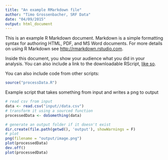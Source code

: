 ```yaml
---
title: "An example RMarkdown file"
author: "Timo Grossenbacher, SRF Data"
date: "04/09/2015"
output: html_document
---
```


This is an example R Markdown document. Markdown is a simple formatting syntax for authoring HTML, PDF, and MS Word documents. For more details on using R Markdown see <http://rmarkdown.rstudio.com>.

Inside this document, you show your audience what you did in your analysis. You can also include a link to the downloadable RScript, [like so](http://grssnbchr.github.io/reproducibility-workflow/rscript.zip).

You can also include code from other scripts:

```r
source("processData.R")
```

Example script that takes something from input and writes a png to output
```r
# read csv from input
data <- read.csv("input//data.csv")
# transform it using a sourced function
processedData <- doSomething(data)

# generate an output folder if it doesn't exist
dir.create(file.path(getwd(), 'output'), showWarnings = F)
# plot
png(filename = "output/image.png")
plot(processedData)
dev.off()
plot(processedData)
```